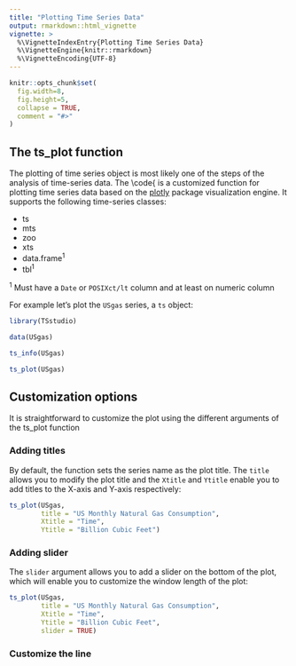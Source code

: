```yaml
---
title: "Plotting Time Series Data"
output: rmarkdown::html_vignette
vignette: >
  %\VignetteIndexEntry{Plotting Time Series Data}
  %\VignetteEngine{knitr::rmarkdown}
  %\VignetteEncoding{UTF-8}
---
```


```r
knitr::opts_chunk$set(
  fig.width=8, 
  fig.height=5,
  collapse = TRUE,
  comment = "#>"
)
```

## The ts_plot function

The plotting of time series object is most likely one of the steps of the analysis of time-series data. The \code{\link[TSstudio]{ts_plot} is a customized function for plotting time series data based on the [plotly](https://plot.ly/r/) package visualization engine. It supports the following time-series classes:

* ts
* mts
* zoo
* xts
* data.frame^1^ 
* tbl^1^ 

^1^ Must have a `Date` or `POSIXct/lt` column and at least on numeric column

For example let's plot the `USgas` series, a `ts` object:

```r
library(TSstudio)
```

```r
data(USgas)

ts_info(USgas)

ts_plot(USgas)
```

## Customization options

It is straightforward to customize the plot using the different arguments of the ts_plot function

### Adding titles

By default, the function sets the series name as the plot title. The `title` allows you to modify the plot title and the `Xtitle` and `Ytitle` enable you to add titles to the X-axis and Y-axis respectively:

```r
ts_plot(USgas,
        title = "US Monthly Natural Gas Consumption",
        Xtitle = "Time",
        Ytitle = "Billion Cubic Feet")
```

### Adding slider

The `slider` argument allows you to add a slider on the bottom of the plot, which will enable you to customize the window length of the plot:

```r
ts_plot(USgas,
        title = "US Monthly Natural Gas Consumption",
        Xtitle = "Time",
        Ytitle = "Billion Cubic Feet",
        slider = TRUE)
```


### Customize the line 


